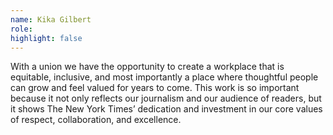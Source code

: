 ```yaml
---
name: Kika Gilbert
role:
highlight: false
---
```

With a union we have the opportunity to create a workplace that is equitable, inclusive, and most importantly a place where thoughtful people can grow and feel valued for years to come. This work is so important because it not only reflects our journalism and our audience of readers, but it shows The New York Times’ dedication and investment in our core values of respect, collaboration, and excellence.
